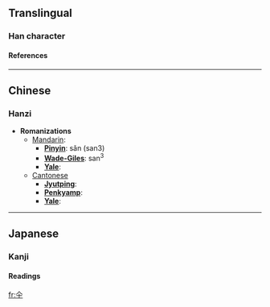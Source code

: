 ==Translingual==
===Han character===
{{Han char|rad=人|as=02|sn=4|four=|canj=人十 (OJ), XX人十 (XXOJ)}}
====References====
{{Han ref|kx=0092.051|dkj=00366|dj=0195.050|hdz=10103.060|uh=4ED0|ud=20176}}
----
==Chinese==
===Hanzi===


* '''Romanizations'''
** [[Mandarin]]:
*** '''[[Pinyin]]''': sǎn (san3)
*** '''[[Wade-Giles]]''': san<sup>3</sup>
*** '''[[Yale]]''': 
**[[Cantonese]]
***'''[[Jyutping]]''':
***'''[[Penkyamp]]''': 
***'''[[Yale]]''': 


----
==Japanese==
===Kanji===


{{ja-kanji|grade=|rs=人02}}
====Readings====
{{ja-readings|on=[[さん]] (san)|kun=[[かさ]] (kasa)}}




[[fr:仐]]